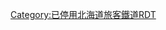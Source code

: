 {{Routemap|inline=<includeonly>yes</includeonly>|collapse=yes|title=歌志內線|title-bg=#999|title-color=white|map=
~~ ~~[[函館本線]]
eABZq+l\BHFq\eABZq+r~~0.0~~[[砂川站|砂川]]
exSTR!~POINTERg@fq\\exSTR~~ ~~''[[上砂川支線]]''
exLSTR\\exBHF~~3.9~~''[[燒山站|燒山]]''
exKHSTe\\exSTR~~ ~~''[[上砂川站|上砂川]]''
\\exBHF~~8.3~~''[[文珠站|文珠]]''
\\exBHF~~9.6~~''[[西歌站|西歌]]''
\\\exABZgl\exKBSTeq~~ ~~''住友歌志內礦專用線''
\exKBSTaq\exABZg+r~~ ~~''北炭神威礦專用線''
\\exBHF~~11.8~~''[[神威站|神威]]''
\\exBHF~~13.4~~''[[歌神站|歌神]]''
\\exBHF~~14.5~~''[[歌志內站|歌志內]]''
\\\exABZgl\exKBSTeq~~ ~~''住友上歌志內礦專用線''
\\exKBSTe~~ ~~''空知炭礦（北炭空知礦）專用線''
|bottom={{navbar|歌志內線RDT}}
}}<noinclude>
{{rdt intro|[[歌志內線]]}}
[[Category:已停用北海道旅客鐵道RDT]]
</noinclude>